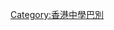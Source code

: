 {{Userbox
  |id=[[File:HK StPaulsCoEducationalCollege.JPG|50px]]
  |id-c=#fff
  |info=這個用戶是'''[[聖保羅男女中學]]'''的老師、校友或學生。
  |info-c=#e0ffff
  |info-s=10
  |border-c=#0000ff
}}<includeonly>[[Category:聖保羅男女中學維基人|{{PAGENAME}}]]</includeonly>
<noinclude>
<p style="clear: both; padding-top: 2em">
[[Category:香港中學巴別]]
</noinclude>